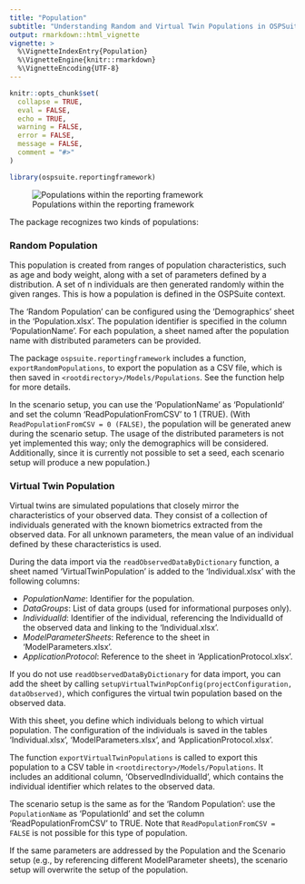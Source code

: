 ```yaml
---
title: "Population"
subtitle: "Understanding Random and Virtual Twin Populations in OSPSuite Reporting Framework"
output: rmarkdown::html_vignette
vignette: >
  %\VignetteIndexEntry{Population}
  %\VignetteEngine{knitr::rmarkdown}
  %\VignetteEncoding{UTF-8}
---
```


```r
knitr::opts_chunk$set(
  collapse = TRUE,
  eval = FALSE,
  echo = TRUE,
  warning = FALSE,
  error = FALSE,
  message = FALSE,
  comment = "#>"
)
```

```r
library(ospsuite.reportingframework)
```

![Populations within the reporting framework](images/Population.png)

The package recognizes two kinds of populations:

### Random Population

This population is created from ranges of population characteristics, such as age and body weight, along with a set of parameters defined by a distribution. A set of n individuals are then generated randomly within the given ranges. This is how a population is defined in the OSPSuite context.

The 'Random Population' can be configured using the 'Demographics' sheet in the 'Population.xlsx'. The population identifier is specified in the column 'PopulationName'. For each population, a sheet named after the population name with distributed parameters can be provided.

The package `ospsuite.reportingframework` includes a function, `exportRandomPopulations`, to export the population as a CSV file, which is then saved in `<rootdirectory>/Models/Populations`. See the function help for more details.

In the scenario setup, you can use the 'PopulationName' as 'PopulationId' and set the column 'ReadPopulationFromCSV' to 1 (TRUE). (With `ReadPopulationFromCSV = 0 (FALSE)`, the population will be generated anew during the scenario setup. The usage of the distributed parameters is not yet implemented this way; only the demographics will be considered. Additionally, since it is currently not possible to set a seed, each scenario setup will produce a new population.)

### Virtual Twin Population

Virtual twins are simulated populations that closely mirror the characteristics of your observed data. They consist of a collection of individuals generated with the known biometrics extracted from the observed data. For all unknown parameters, the mean value of an individual defined by these characteristics is used.

During the data import via the `readObservedDataByDictionary` function, a sheet named 'VirtualTwinPopulation' is added to the 'Individual.xlsx' with the following columns:

- *PopulationName*: Identifier for the population.
- *DataGroups*: List of data groups (used for informational purposes only).
- *IndividualId*: Identifier of the individual, referencing the IndividualId of the observed data and linking to the 'Individual.xlsx'.
- *ModelParameterSheets*: Reference to the sheet in 'ModelParameters.xlsx'.
- *ApplicationProtocol*: Reference to the sheet in 'ApplicationProtocol.xlsx'.

If you do not use `readObservedDataByDictionary` for data import, you can add the sheet by calling `setupVirtualTwinPopConfig(projectConfiguration, dataObserved)`, which configures the virtual twin population based on the observed data.

With this sheet, you define which individuals belong to which virtual population. The configuration of the individuals is saved in the tables 'Individual.xlsx', 'ModelParameters.xlsx', and 'ApplicationProtocol.xlsx'.

The function `exportVirtualTwinPopulations` is called to export this population to a CSV table in `<rootdirectory>/Models/Populations`. It includes an additional column, 'ObservedIndividualId', which contains the individual identifier which relates to the observed data.

The scenario setup is the same as for the 'Random Population': use the `PopulationName` as 'PopulationId' and set the column 'ReadPopulationFromCSV' to TRUE. Note that `ReadPopulationFromCSV = FALSE` is not possible for this type of population.

If the same parameters are addressed by the Population and the Scenario setup (e.g., by referencing different ModelParameter sheets), the scenario setup will overwrite the setup of the population.

